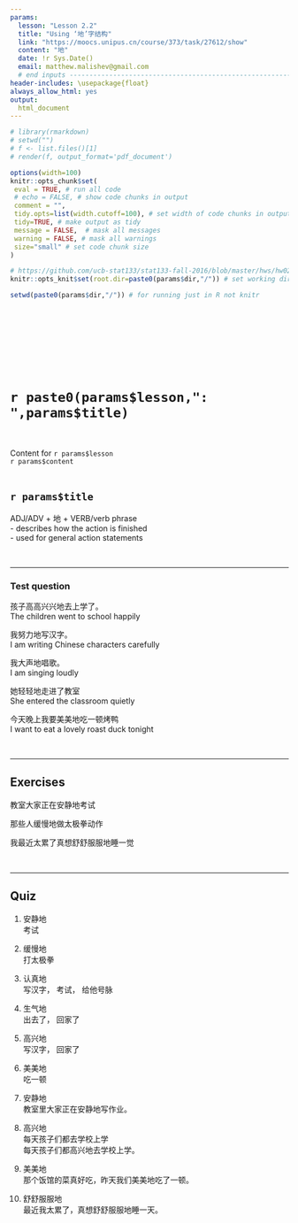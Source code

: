 ```yaml
---
params:
  lesson: "Lesson 2.2"
  title: "Using ‘地’字结构"        
  link: "https://moocs.unipus.cn/course/373/task/27612/show"
  content: "地"  
  date: !r Sys.Date()
  email: matthew.malishev@gmail.com    
  # end inputs ---------------------------------------------------------------
header-includes: \usepackage{float}
always_allow_html: yes
output:
  html_document 
---
```


```r
# library(rmarkdown)
# setwd("")
# f <- list.files()[1]
# render(f, output_format='pdf_document')
```

```r
options(width=100)
knitr::opts_chunk$set(
 eval = TRUE, # run all code
 # echo = FALSE, # show code chunks in output 
 comment = "",
 tidy.opts=list(width.cutoff=100), # set width of code chunks in output
 tidy=TRUE, # make output as tidy
 message = FALSE,  # mask all messages
 warning = FALSE, # mask all warnings 
 size="small" # set code chunk size
)

# https://github.com/ucb-stat133/stat133-fall-2016/blob/master/hws/hw02-tables-ggplot.Rmd
knitr::opts_knit$set(root.dir=paste0(params$dir,"/")) # set working dir

setwd(paste0(params$dir,"/")) # for running just in R not knitr
```

\  

\  

\  

\  
  
# `r paste0(params$lesson,": ",params$title)`    
\  

Content for `r params$lesson`  
`r params$content`      
\  

<!-- ____________________________________________________________________________ -->
<!-- ____________________________________________________________________________ -->
<!-- ____________________________________________________________________________ -->
<!-- start body -->  
  
## `r params$title`    

ADJ/ADV + 地 + VERB/verb phrase     
- describes how the action is finished   
- used for general action statements  

\  

******      
  
### Test question      

孩子高高兴兴地去上学了。  
The children went to school happily  

我努力地写汉字。  
I am writing Chinese characters carefully     

我大声地唱歌。  
I am singing loudly  

她轻轻地走进了教室  
She entered the classroom quietly    

今天晚上我要美美地吃一顿烤鸭    
I want to eat a lovely roast duck tonight    

\  

******      
  
## Exercises  

教室大家正在安静地考试    

那些人缓慢地做太极拳动作    

我最近太累了真想舒舒服服地睡一觉   

\  

******      
  
## Quiz    

1.  
安静地  
考试  

2.  
缓慢地  
打太极拳

3.  
认真地  
写汉字， 考试， 给他号脉  

4.  
生气地  
出去了， 回家了  

5.  
高兴地  
写汉字， 回家了  

6.  
美美地  
吃一顿  

7.  
安静地  
教室里大家正在安静地写作业。

8.  
高兴地  
每天孩子们都去学校上学  
每天孩子们都高兴地去学校上学。  
  
9.  
美美地  
那个饭馆的菜真好吃，昨天我们美美地吃了一顿。  
  
10.     
舒舒服服地    
最近我太累了，真想舒舒服服地睡一天。    


  









